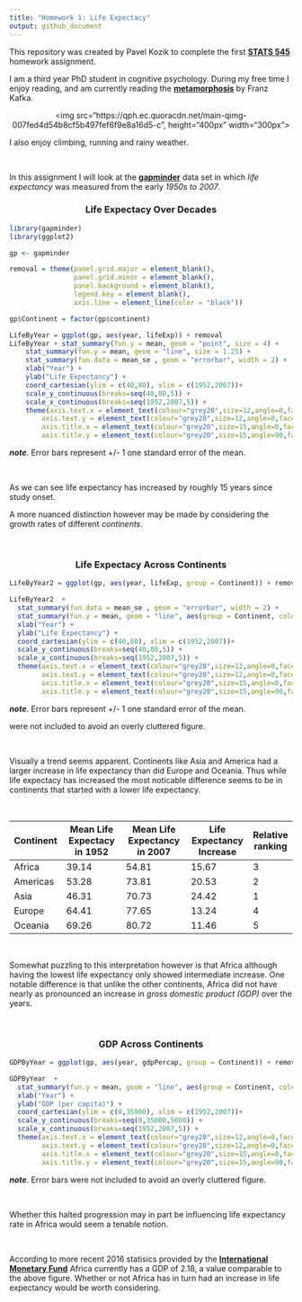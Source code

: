 ```yaml
---
title: "Homework 1: Life Expectacy"
output: github_document
---
```


This repository was created by Pavel Kozik to complete the first [**STATS 545**](https://www.rstudio.com/wp-content/uploads/2015/02/rmarkdown-cheatsheet.pdf) homework assignment. 

I am a third year PhD student in cognitive psychology. During my free time I enjoy reading, and am currently reading the [**metamorphosis**](https://www.goodreads.com/book/show/485894.The_Metamorphosis) by Franz Kafka.

<p align="center">
  <img src="https://qph.ec.quoracdn.net/main-qimg-007fed4d54b8cf5b497fef6f9e8a16d5-c", height="400px" width="300px">
</p>

I also enjoy climbing, running and rainy weather. 

&nbsp;

In this assignment I will look at the  [**gapminder**](https://cran.r-project.org/web/packages/gapminder/index.html) data set in which *life expectancy* was measured from the early *1950s to 2007*. 

<center> <h3>Life Expectacy Over Decades </h3> </center>

```r
library(gapminder)
library(ggplot2)

gp <- gapminder

removal = theme(panel.grid.major = element_blank(), 
                panel.grid.minor = element_blank(), 
                panel.background = element_blank(), 
                legend.key = element_blank(),
                axis.line = element_line(color = "black"))

gp$Continent = factor(gp$continent)

LifeByYear = ggplot(gp, aes(year, lifeExp)) + removal
LifeByYear + stat_summary(fun.y = mean, geom = "point", size = 4) +
    stat_summary(fun.y = mean, geom = "line", size = 1.25) +
    stat_summary(fun.data = mean_se , geom = "errorbar", width = 2) +
    xlab("Year") +
    ylab("Life Expectancy") +
    coord_cartesian(ylim = c(40,80), xlim = c(1952,2007))+
    scale_y_continuous(breaks=seq(40,80,5)) +
    scale_x_continuous(breaks=seq(1952,2007,5)) +
    theme(axis.text.x = element_text(colour="grey20",size=12,angle=0,face="plain"),
        axis.text.y = element_text(colour="grey20",size=12,angle=0,face="plain"),  
        axis.title.x = element_text(colour="grey20",size=15,angle=0,face="plain"),
        axis.title.y = element_text(colour="grey20",size=15,angle=90,face="plain"))
```
***note***. Error bars represent +/- 1 one standard error of the mean.

&nbsp;
&nbsp;

As we can see life expectancy has increased by roughly 15 years since study onset.

A more nuanced distinction however may be made by considering the growth rates of different *continents*. 

&nbsp;

<center> <h3>Life Expectacy Across Continents</h3> </center>

```r
LifeByYear2 = ggplot(gp, aes(year, lifeExp, group = Continent)) + removal

LifeByYear2  +
  stat_summary(fun.data = mean_se , geom = "errorbar", width = 2) +
  stat_summary(fun.y = mean, geom = "line", aes(group = Continent, color = Continent), size = 1.25) +
  xlab("Year") +
  ylab("Life Expectancy") +
  coord_cartesian(ylim = c(40,80), xlim = c(1952,2007))+
  scale_y_continuous(breaks=seq(40,80,5)) +
  scale_x_continuous(breaks=seq(1952,2007,5)) +
  theme(axis.text.x = element_text(colour="grey20",size=12,angle=0,face="plain"),
        axis.text.y = element_text(colour="grey20",size=12,angle=0,face="plain"),  
        axis.title.x = element_text(colour="grey20",size=15,angle=0,face="plain"),
        axis.title.y = element_text(colour="grey20",size=15,angle=90,face="plain"))
```
***note***. Error bars represent +/- 1 one standard error of the mean.

were not included to avoid an overly cluttered figure.

&nbsp;
&nbsp;

Visually a trend seems apparent. Continents like Asia and America had a larger increase in life expectancy than did Europe and Oceania. Thus while life expectacy has increased the most noticable difference seems to be in continents that started with a lower life expectancy.

&nbsp;

|    **Continent**    | **Mean Life Expectacy in 1952** | **Mean Life Expectancy in 2007 **| **Life Expectancy Increase**| **Relative ranking**
  |----|--------------------|---------------------|----------------|---|
  |Africa          | 39.14 |54.81| 15.67|3|
  |Americas        | 53.28 |73.81| 20.53|2|
  |Asia            | 46.31 |70.73|24.42|1|
  |Europe          | 64.41 |77.65|13.24|4|
  |Oceania         | 69.26 |80.72|11.46|5|


&nbsp;
&nbsp;

Somewhat puzzling to this interpretation however is that Africa although having the lowest life expectancy only showed intermediate increase. One notable difference is that unlike the other continents, Africa did not have nearly as pronounced an increase in *gross domestic product (GDP)* over the years. 

&nbsp;

<center> <h3>GDP Across Continents</h3> </center>

```r
GDPByYear = ggplot(gp, aes(year, gdpPercap, group = Continent)) + removal

GDPByYear  +
  stat_summary(fun.y = mean, geom = "line", aes(group = Continent, color = Continent), size = 1.25) +
  xlab("Year") +
  ylab("GDP (per capita)") +
  coord_cartesian(ylim = c(0,35000), xlim = c(1952,2007))+
  scale_y_continuous(breaks=seq(0,35000,5000)) +
  scale_x_continuous(breaks=seq(1952,2007,5)) +
  theme(axis.text.x = element_text(colour="grey20",size=12,angle=0,face="plain"),
        axis.text.y = element_text(colour="grey20",size=12,angle=0,face="plain"),  
        axis.title.x = element_text(colour="grey20",size=15,angle=0,face="plain"),
        axis.title.y = element_text(colour="grey20",size=15,angle=90,face="plain"))
```
***note***. Error bars were not included to avoid an overly cluttered figure.


&nbsp;
&nbsp;


Whether this halted progression may in part be influencing life expectancy rate in Africa would seem a tenable notion. 

&nbsp;

According to more recent 2016 statisics provided by the [**International Monetary Fund**](http://www.imf.org/external/datamapper/NGDPD@WEO/OEMDC/ADVEC/WEOWORLD/AFQ) Africa currently has a GDP of 2.18, a value comparable to the above figure. Whether or not Africa has in turn had an increase in life expectancy would be worth considering.

&nbsp;


